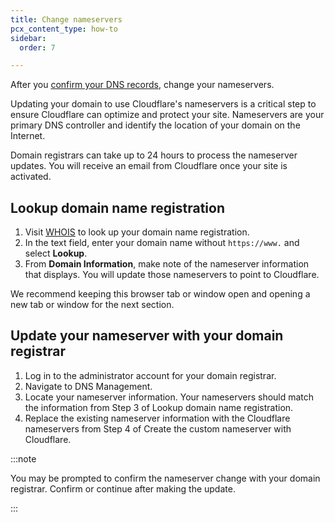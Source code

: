 ```yaml
---
title: Change nameservers
pcx_content_type: how-to
sidebar:
  order: 7

---
```


After you [confirm your DNS records](/automatic-platform-optimization/get-started/change-nameservers/), change your nameservers.

Updating your domain to use Cloudflare's nameservers is a critical step to ensure Cloudflare can optimize and protect your site. Nameservers are your primary DNS controller and identify the location of your domain on the Internet.

Domain registrars can take up to 24 hours to process the nameserver updates. You will receive an email from Cloudflare once your site is activated.

## Lookup domain name registration

1. Visit [WHOIS](https://lookup.icann.org/) to look up your domain name registration.
2. In the text field, enter your domain name without `https://www.` and select **Lookup**.
3. From **Domain Information**, make note of the nameserver information that displays. You will update those nameservers to point to Cloudflare.

We recommend keeping this browser tab or window open and opening a new tab or window for the next section.

## Update your nameserver with your domain registrar

1. Log in to the administrator account for your domain registrar.
2. Navigate to DNS Management.
3. Locate your nameserver information. Your nameservers should match the information from Step 3 of Lookup domain name registration.
4. Replace the existing nameserver information with the Cloudflare nameservers from Step 4 of Create the custom nameserver with Cloudflare.

:::note


You may be prompted to confirm the nameserver change with your domain registrar. Confirm or continue after making the update.


:::
